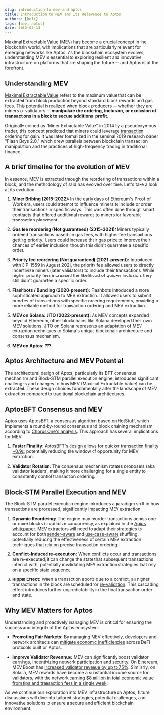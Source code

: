 ```yaml
---
slug: introduction-to-mev-and-aptos
title: Introduction to MEV and Its Relevance to Aptos
authors: [kofi]
tags: [mev, aptos]
date: 2025-02-15
---
```


Maximal Extractable Value (MEV) has become a crucial concept in the blockchain world, with implications that are particularly relevant for emerging networks like Aptos. As the blockchain ecosystem evolves, understanding MEV is essential to exploring resilient and innovative infrastructure on platforms that are shaping the future — and Aptos is at the forefront.

## Understanding MEV

[Maximal Extractable Value](https://chain.link/education-hub/maximal-extractable-value-mev) refers to the maximum value that can be extracted from block production beyond standard block rewards and gas fees. This potential is realized when block producers — whether they are miners or validators — **manipulate the ordering, inclusion, or exclusion of transactions in a block to secure additional profit.**

Originally coined as "Miner Extractable Value" in 2014 by a pseudonymous trader, this concept predicted that miners could leverage [transaction ordering](https://www.coingecko.com/learn/what-is-mev-maximal-extractable-value-crypto) for gain. It was later formalized in the seminal 2019 research paper "Flash Boys 2.0," which drew parallels between blockchain transaction manipulation and the practices of high-frequency trading in traditional finance.

## A brief timeline for the evolution of MEV

In essence, MEV is extracted through the reordering of transactions within a block, and the methodology of said has evolved over time. Let's take a look at its evolution.

1. **Miner Bribing (2015-2022):**
   In the early days of Ethereum's Proof of Work era, users could attempt to influence miners to include or order their transactions in specific ways. This was often done through smart contracts that offered additional rewards to miners for favorable transaction placement.

2. **Gas fee reordering (Not guaranteed) (2015-2021):**
   Miners typically ordered transactions based on gas fees, with higher-fee transactions getting priority. Users could increase their gas price to improve their chances of earlier inclusion, though this didn't guarantee a specific order.

3. **Priority fee reordering (Not guaranteed) (2021-present):**
   Introduced with EIP-1559 in August 2021, the priority fee allowed users to directly incentivize miners (later validators) to include their transactions. While higher priority fees increased the likelihood of quicker inclusion, they still didn't guarantee a specific order.

4. **Flashbots / Bundling (2020-present):**
   Flashbots introduced a more sophisticated approach to MEV extraction. It allowed users to submit bundles of transactions with specific ordering requirements, providing a more reliable method for transaction ordering and MEV extraction.

5. **MEV on Solana: JITO (2022-present):**
   As MEV concepts expanded beyond Ethereum, other blockchains like Solana developed their own MEV solutions. JITO on Solana represents an adaptation of MEV extraction techniques to Solana's unique blockchain architecture and consensus mechanism.

6. **MEV on Aptos: ???**

## Aptos Architecture and MEV Potential

The architectural design of Aptos, particularly its BFT consensus mechanism and Block-STM parallel execution engine, introduces significant challenges and changes to how MEV (Maximal Extractable Value) can be extracted. These design choices fundamentally alter the landscape of MEV extraction compared to traditional blockchain architectures.

## AptosBFT Consensus and MEV

Aptos uses AptosBFT, a consensus algorithm based on HotStuff, which implements a round-by-round consensus and block chaining mechanism according to [Chorus One's analysis](https://chorus.one/articles/understanding-aptos-how-its-technical-architecture-and-modular-design-transcends-monolithic-chains). This approach has several implications for MEV:

1. **Faster Finality:** [AptosBFT's design allows for quicker transaction finality](https://chorus.one/articles/understanding-aptos-how-its-technical-architecture-and-modular-design-transcends-monolithic-chains) [~0.9s](https://forum.aptosfoundation.org/t/aptos-network-achieves-sub-second-latency/9475), potentially reducing the window of opportunity for MEV extraction.

2. **Validator Rotation:** The consensus mechanism rotates proposers (aka validator leaders), making it more challenging for a single entity to consistently control transaction ordering.

## Block-STM Parallel Execution and MEV

The Block-STM parallel execution engine introduces a paradigm shift in how transactions are processed, significantly impacting MEV extraction:

1. **Dynamic Reordering:** The engine may reorder transactions across one or more blocks to optimize concurrency, as explained in the [Aptos whitepaper](https://aptosfoundation.org/whitepaper/aptos-whitepaper_en.pdf). MEV extractors will need to adapt their strategies to account for both [sender-aware](https://github.com/aptos-foundation/AIPs/blob/main/aips/aip-68.md) and [use-case-aware](https://github.com/aptos-foundation/AIPs/blob/main/aips/aip-27.md) shuffling, potentially reducing the effectiveness of certain MEV extraction techniques that rely on precise transaction ordering.

2. **Conflict-Induced re-execution:** When conflicts occur and transactions are re-executed, it can change the state that subsequent transactions interact with, potentially invalidating MEV extraction strategies that rely on a specific state sequence.

3. **Ripple Effect:** When a transaction aborts due to a conflict, all higher transactions in the block are scheduled for [re-validation](https://stackoverflow.com/questions/77804820/block-stm-why-do-we-need-this-condition-when-a-transaction-aborts-all-higher). This cascading effect introduces further unpredictability in the final transaction order and state.

## Why MEV Matters for Aptos

Understanding and proactively managing MEV is critical for ensuring the success and integrity of the Aptos ecosystem:

- **Promoting Fair Markets:** By managing MEV effectively, developers and network architects can [mitigate economic inefficiencies](https://chain.link/education-hub/maximal-extractable-value-mev) across DeFi protocols built on Aptos.

- **Improve Validator Revennue:** MEV can significantly boost validator earnings, incentivizing network participation and security. On Ethereum, MEV Boost has [increased validator revenue by up to 75%](https://everstake.one/blog/double-your-profits-from-eth-staking-mev-boost-guide-for-validators). Similarly, on Solana, MEV rewards have become a substantial income source for validators, with the network [earning $8 million in total economic value from tips and transaction fees in a single week](https://solanacompass.com/learn/Lightspeed/unpacking-solanas-total-economic-value-dan-smith).

As we continue our exploration into MEV infrastructure on Aptos, future discussions will dive into tailored strategies, potential challenges, and innovative solutions to ensure a secure and efficient blockchain environment.
